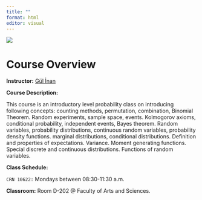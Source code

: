 ```yaml
---
title: ""
format: html
editor: visual
---
```


![](/images/itu_header_2.jpeg)

# Course Overview

**Instructor:** [Gül İnan](https://gulinan.github.io/)

**Course Description:**

<p align="justify">

This course is an introductory level probability class on introducing following concepts: counting methods, permutation, combination, Binomial Theorem. Random experiments, sample space, events. Kolmogorov axioms, conditional probability, independent events, Bayes theorem. Random variables, probability distributions, continuous random variables, probability density functions. marginal distributions, conditional distributions. Definition and properties of expectations. Variance. Moment generating functions. Special discrete and continuous distributions. Functions of random variables.

<p>

**Class Schedule:**

`CRN 10622:` Mondays between 08:30-11:30 a.m.

**Classroom:** Room D-202 \@ Faculty of Arts and Sciences.
